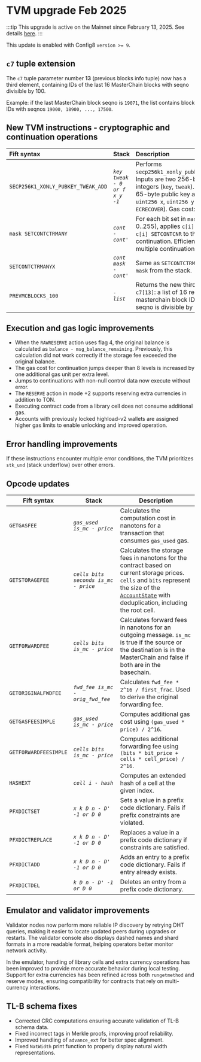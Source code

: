 
# TVM upgrade Feb 2025

:::tip
This upgrade is active on the Mainnet since February 13, 2025. See details [here](https://t.me/tonstatus/153).
:::

This update is enabled with Config8 `version >= 9`.

## `c7` tuple extension

The `c7` tuple parameter number **13** (previous blocks info tuple) now has a third element, containing IDs of the last 16 MasterChain blocks with seqno divisible by 100.

Example: if the last MasterChain block seqno is `19071`, the list contains block IDs with seqnos `19000, 18900, ..., 17500`.

## New TVM instructions - cryptographic and continuation operations

| Fift syntax                        | Stack                         | Description                                                                                                                                                                                                           |
| :--------------------------------- | :---------------------------- | :-------------------------------------------------------------------------------------------------------------------------------------------------------------------------------------------------------------------- |
| `SECP256K1_XONLY_PUBKEY_TWEAK_ADD` | _`key tweak - 0 or f x y -1`_ | Performs `secp256k1_xonly_pubkey_tweak_add`. Inputs are two 256-bit unsigned integers (`key`, `tweak`). Returns a 65-byte public key as `uint8 f`, `uint256 x`, `uint256 y` (similar to `ECRECOVER`). Gas cost: 1276 gas. |
| `mask SETCONTCTRMANY`              | _`cont - cont'`_              | For each bit set in `mask` (range 0..255), applies `c[i] PUSHCTR SWAP c[i] SETCONTCNR` to the continuation. Efficiently updates multiple continuations.                                     |
| `SETCONTCTRMANYX`                  | _`cont mask - cont'`_         | Same as `SETCONTCTRMANY`, but reads `mask` from the stack.                                                                                                                                                            |
| `PREVMCBLOCKS_100`                 | _`- list`_                    | Returns the new third element in `c7[13]`: a list of 16 recent masterchain block IDs (where seqno is divisible by 100).                                                                                               |

## Execution and gas logic improvements

- When the `RAWRESERVE` action uses flag 4, the original balance is calculated as `balance - msg_balance_remaining`. Previously, this calculation did not work correctly if the storage fee exceeded the original balance.
- The gas cost for continuation jumps deeper than 8 levels is increased by one additional gas unit per extra level.
- Jumps to continuations with non-null control data now execute without error.
- The `RESERVE` action in mode +2 supports reserving extra currencies in addition to TON.
- Executing contract code from a library cell does not consume additional gas.
- Accounts with previously locked highload-v2 wallets are assigned higher gas limits to enable unlocking and improved operation.

## Error handling improvements

If these instructions encounter multiple error conditions, the TVM prioritizes `stk_und` (stack underflow) over other errors.

## Opcode updates

| Fift syntax           | Stack                                | Description                                                                                                                                                                                                                                                                                                           |
| --------------------- | ------------------------------------ | --------------------------------------------------------------------------------------------------------------------------------------------------------------------------------------------------------------------------------------------------------------------------------------------------------------------- |
| `GETGASFEE`           | _`gas_used is_mc - price`_           | Calculates the computation cost in nanotons for a transaction that consumes `gas_used` gas.                                                                                                                                                                                                                           |
| `GETSTORAGEFEE`       | _`cells bits seconds is_mc - price`_ | Calculates the storage fees in nanotons for the contract based on current storage prices. `cells` and `bits` represent the size of the [`AccountState`](https://github.com/ton-blockchain/ton/blob/8a9ff339927b22b72819c5125428b70c406da631/crypto/block/block.tlb#L247) with deduplication, including the root cell. |
| `GETFORWARDFEE`       | _`cells bits is_mc - price`_         | Calculates forward fees in nanotons for an outgoing message. `is_mc` is true if the source or the destination is in the MasterChain and false if both are in the basechain.                                                                                                                                           |
| `GETORIGINALFWDFEE`   | _`fwd_fee is_mc - orig_fwd_fee`_     | Calculates `fwd_fee * 2^16 / first_frac`. Used to derive the original forwarding fee.                                                                                                                                                                                                                                 |
| `GETGASFEESIMPLE`     | _`gas_used is_mc - price`_           | Computes additional gas cost using `(gas_used * price) / 2^16`.                                                                                                                                                                                                                                   |
| `GETFORWARDFEESIMPLE` | _`cells bits is_mc - price`_         | Computes additional forwarding fee using `(bits * bit_price + cells * cell_price) / 2^16`.                                                                                                                                                                                                        |
| `HASHEXT`             | _`cell i - hash`_                    | Computes an extended hash of a cell at the given index.                                                                                                                                                                                                                                                               |
| `PFXDICTSET`          | _`x k D n - D' -1 or D 0`_      | Sets a value in a prefix code dictionary. Fails if prefix constraints are violated.                                                                                                                                                                                                                                   |
| `PFXDICTREPLACE`      | _`x k D n - D' -1 or D 0`_           | Replaces a value in a prefix code dictionary if constraints are satisfied.                                                                                                                                                                                                                                            |
| `PFXDICTADD`          | _`x k D n - D' -1 or D 0`_           | Adds an entry to a prefix code dictionary. Fails if entry already exists.                                                                                                                                                                                                                                             |
| `PFXDICTDEL`          | _`k D n - D' -1 or D 0`_             | Deletes an entry from a prefix code dictionary.                                                                                                                                                                                                                                                                       |

## Emulator and validator improvements

Validator nodes now perform more reliable IP discovery by retrying DHT queries, making it easier to locate updated peers during upgrades or restarts. The validator console also displays dashed names and shard formats in a more readable format, helping operators better monitor network activity.

In the emulator, handling of library cells and extra currency operations has been improved to provide more accurate behavior during local testing. Support for extra currencies has been refined across both `rungetmethod` and reserve modes, ensuring compatibility for contracts that rely on multi-currency interactions.

## TL-B schema fixes

- Corrected CRC computations ensuring accurate validation of TL-B schema data.
- Fixed incorrect tags in Merkle proofs, improving proof reliability.
- Improved handling of `advance_ext` for better spec alignment.
- Fixed `NatWidth` print function to properly display natural width representations.

<Feedback />
